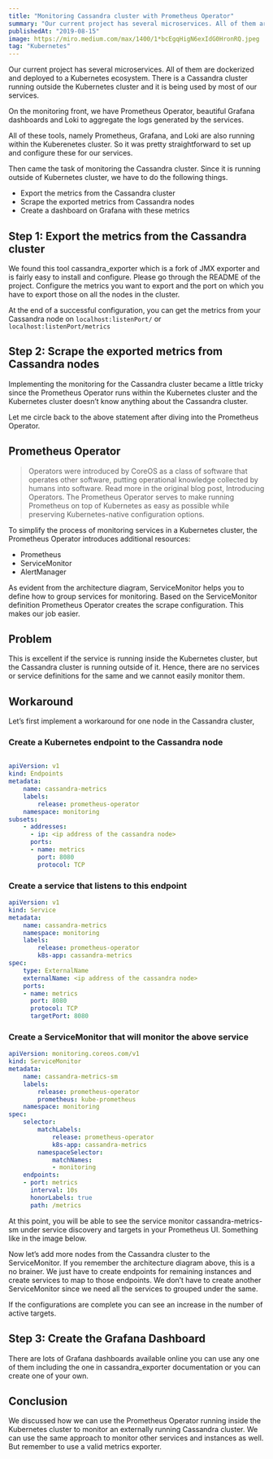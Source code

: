 ```yaml
---
title: "Monitoring Cassandra cluster with Prometheus Operator"
summary: "Our current project has several microservices. All of them are dockerized and deployed to a Kubernetes ecosystem. There is a Cassandra cluster running outside the Kubernetes cluster and it is being used by most of our services."
publishedAt: "2019-08-15"
image: https://miro.medium.com/max/1400/1*bcEgqHigN6exIdG0HronRQ.jpeg
tag: "Kubernetes"
---
```

Our current project has several microservices. All of them are dockerized and deployed to a Kubernetes ecosystem. There is a Cassandra cluster running outside the Kubernetes cluster and it is being used by most of our services.

On the monitoring front, we have Prometheus Operator, beautiful Grafana dashboards and Loki to aggregate the logs generated by the services.

All of these tools, namely Prometheus, Grafana, and Loki are also running within the Kuberenetes cluster. So it was pretty straightforward to set up and configure these for our services.

Then came the task of monitoring the Cassandra cluster. Since it is running outside of Kubernetes cluster, we have to do the following things.

-  Export the metrics from the Cassandra cluster
-  Scrape the exported metrics from Cassandra nodes
-  Create a dashboard on Grafana with these metrics

## Step 1: Export the metrics from the Cassandra cluster

We found this tool cassandra_exporter which is a fork of JMX exporter and is fairly easy to install and configure. Please go through the README of the project. Configure the metrics you want to export and the port on which you have to export those on all the nodes in the cluster.

At the end of a successful configuration, you can get the metrics from your Cassandra node on `localhost:listenPort/` or `localhost:listenPort/metrics`

## Step 2: Scrape the exported metrics from Cassandra nodes

Implementing the monitoring for the Cassandra cluster became a little tricky since the Prometheus Operator runs within the Kubernetes cluster and the Kubernetes cluster doesn’t know anything about the Cassandra cluster.

Let me circle back to the above statement after diving into the Prometheus Operator.

## Prometheus Operator

> Operators were introduced by CoreOS as a class of software that operates other software, putting operational knowledge collected by humans into software. Read more in the original blog post, Introducing Operators. The Prometheus Operator serves to make running Prometheus on top of Kubernetes as easy as possible while preserving Kubernetes-native configuration options.

To simplify the process of monitoring services in a Kubernetes cluster, the Prometheus Operator introduces additional resources:

- Prometheus
- ServiceMonitor
- AlertManager

<Media src="/images/og/blog-6.png" aspectRatio="16/9" radius="l" sizes="400px" />


As evident from the architecture diagram, ServiceMonitor helps you to define how to group services for monitoring. Based on the ServiceMonitor definition Prometheus Operator creates the scrape configuration. This makes our job easier.

## Problem

This is excellent if the service is running inside the Kubernetes cluster, but the Cassandra cluster is running outside of it. Hence, there are no services or service definitions for the same and we cannot easily monitor them.

## Workaround

Let’s first implement a workaround for one node in the Cassandra cluster,

### Create a Kubernetes endpoint to the Cassandra node

```yaml

apiVersion: v1
kind: Endpoints
metadata:
    name: cassandra-metrics
    labels:
        release: prometheus-operator
    namespace: monitoring
subsets:
    - addresses:
      - ip: <ip address of the cassandra node>
      ports:
      - name: metrics
        port: 8080
        protocol: TCP

```

### Create a service that listens to this endpoint

```yaml
apiVersion: v1
kind: Service
metadata:
    name: cassandra-metrics
    namespace: monitoring
    labels:
        release: prometheus-operator
        k8s-app: cassandra-metrics
spec:
    type: ExternalName
    externalName: <ip address of the cassandra node>
    ports:
    - name: metrics
      port: 8080
      protocol: TCP
      targetPort: 8080

```

### Create a ServiceMonitor that will monitor the above service

```yaml
apiVersion: monitoring.coreos.com/v1
kind: ServiceMonitor
metadata:
    name: cassandra-metrics-sm
    labels:
        release: prometheus-operator
        prometheus: kube-prometheus
    namespace: monitoring
spec:
    selector:
        matchLabels:
            release: prometheus-operator
            k8s-app: cassandra-metrics
        namespaceSelector:
            matchNames:
            - monitoring
    endpoints:
    - port: metrics
      interval: 10s
      honorLabels: true
      path: /metrics
```

At this point, you will be able to see the service monitor cassandra-metrics-sm under service discovery and targets in your Prometheus UI. Something like in the image below.


Now let’s add more nodes from the Cassandra cluster to the ServiceMonitor. If you remember the architecture diagram above, this is a no brainer. We just have to create endpoints for remaining instances and create services to map to those endpoints. We don’t have to create another ServiceMonitor since we need all the services to grouped under the same.

If the configurations are complete you can see an increase in the number of active targets.

## Step 3: Create the Grafana Dashboard

There are lots of Grafana dashboards available online you can use any one of them including the one in cassandra_exporter documentation or you can create one of your own.

## Conclusion

We discussed how we can use the Prometheus Operator running inside the Kubernetes cluster to monitor an externally running Cassandra cluster. We can use the same approach to monitor other services and instances as well. But remember to use a valid metrics exporter.
